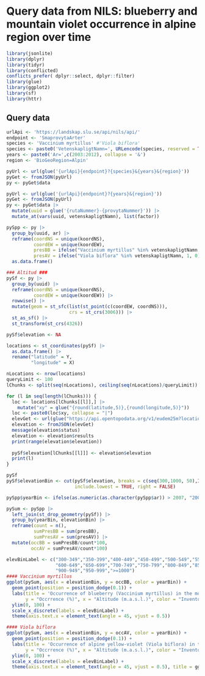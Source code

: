 # Query data from NILS: blueberry and mountain violet occurrence in alpine region over time

```r
library(jsonlite)
library(dplyr)
library(tidyr)
library(conflicted)
conflicts_prefer( dplyr::select, dplyr::filter)
library(glue)
library(ggplot2)
library(sf)
library(httr)
```

## Query data

```r
urlApi <- 'https://landskap.slu.se/api/nils/api/'
endpoint <- 'SmaprovytaArter'
species <- 'Vaccinium myrtillus' #'Viola biflora'
species <- paste0('VetenskapligtNamn=', URLencode(species, reserved = TRUE))
years <- paste0('Ar=',c(2003:2012), collapse = '&')
region <- 'BioGeoRegion=Alpin'

pyUrl <- url(glue('{urlApi}{endpoint}?{species}&{years}&{region}'))
pyGet <- fromJSON(pyUrl)
py <- pyGet$data

pyUrl <- url(glue('{urlApi}{endpoint}?{years}&{region}'))
pyGet <- fromJSON(pyUrl)
py <- pyGet$data |> 
  mutate(uuid = glue('{rutaNummer}-{provytaNummer}')) |> 
  mutate_at(vars(uuid, vetenskapligtNamn), list(factor))

pySpp <- py |> 
  group_by(uuid, ar) |> 
  reframe(coordNS = unique(koordNS),
          coordEW = unique(koordEW),
          presBB = ifelse("Vaccinium myrtillus" %in% vetenskapligtNamn, 1, 0),
          presAV = ifelse("Viola biflora" %in% vetenskapligtNamn, 1, 0)) |> 
  as.data.frame()
``` 

```r
### Altitud ###
pySf <- py |> 
  group_by(uuid) |> 
  reframe(coordNS = unique(koordNS),
          coordEW = unique(koordEW)) |>  
  rowwise() |> 
  mutate(geom = st_sfc(list(st_point(c(coordEW, coordNS))),
                       crs = st_crs(3006))) |> 
  st_as_sf() |> 
  st_transform(st_crs(4326))

pySf$elevation <- NA

locations <- st_coordinates(pySf) |> 
  as.data.frame() |> 
  rename("latitude" = Y, 
         "longitude" = X)

nLocations <- nrow(locations)
queryLimit <- 100
lChunks <- split(seq(nLocations), ceiling(seq(nLocations)/queryLimit))

for (l in seq(length(lChunks))) {
  loc <- locations[lChunks[[l]],] |> 
    mutate("xy" = glue("{round(latitude,5)},{round(longitude,5)}"))
  loc <- paste0(loc$xy, collapse = "|")  
  elevGet <- url(glue("https://api.opentopodata.org/v1/eudem25m?locations={loc}"))
  elevation <- fromJSON(elevGet)
  message(elevation$status)
  elevation <- elevation$results
  print(range(elevation$elevation))
  
  pySf$elevation[lChunks[[l]]] <- elevation$elevation
  print(l)
}

```

```r
pySf
pySf$elevationBin <- cut(pySf$elevation, breaks = c(seq(300,1000, 50),Inf),
                         include.lowest = TRUE, right = FALSE)

pySpp$yearBin <- ifelse(as.numeric(as.character(pySpp$ar)) > 2007, "2008-2012", "2003-2007")

pySum <- pySpp |> 
  left_join(st_drop_geometry(pySf)) |> 
  group_by(yearBin, elevationBin) |> 
  reframe(count = n(),
          sumPresBB = sum(presBB),
          sumPresAV = sum(presAV)) |> 
  mutate(occBB = sumPresBB/count*100,
         occAV = sumPresAV/count*100)

```

```r
elevBinLabel <- c("300-349","350-399","400-449","450-499","500-549","550-599",
                  "600-649","650-699","700-749","750-799","800-849","850-899",
                  "900-949","950-999",">=1000")
#### Vaccinium myrtillus
ggplot(pySum, aes(x = elevationBin, y = occBB, color = yearBin)) +
  geom_point(position = position_dodge(0.1)) +
  labs(title = 'Occurrence of blueberry (Vaccinium myrtillus) in the mountains', 
       y = "Occrrence (%)", x = "Altitude (m.a.s.l.)", color = "Inventory lap") +
  ylim(0, 100) +
  scale_x_discrete(labels = elevBinLabel) + 
  theme(axis.text.x = element_text(angle = 45, vjust = 0.5))

#### Viola biflora
ggplot(pySum, aes(x = elevationBin, y = occAV, color = yearBin)) +
  geom_point(position = position_dodge(0.1)) +
  labs(title = 'Occurrence of alpine yellow-violet (Viola biflora) in the mountains', 
       y = "Occrrence (%)", x = "Altitude (m.a.s.l.)", color = "Inventory lap") +
  ylim(0, 100) +
  scale_x_discrete(labels = elevBinLabel) + 
  theme(axis.text.x = element_text(angle = 45, vjust = 0.5), title = ggtext::element_markdown())
```

